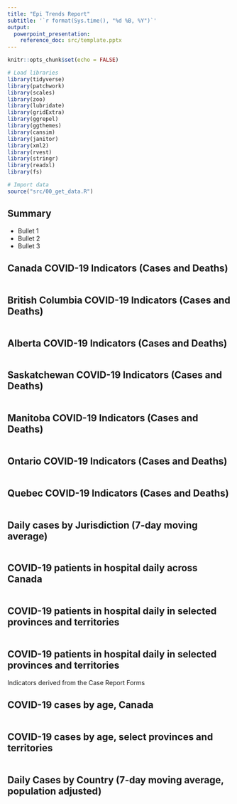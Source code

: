 ```yaml
---
title: "Epi Trends Report"
subtitle: '`r format(Sys.time(), "%d %B, %Y")`'
output: 
  powerpoint_presentation:
    reference_doc: src/template.pptx
---
```

```r
knitr::opts_chunk$set(echo = FALSE)

# Load libraries
library(tidyverse)
library(patchwork)
library(scales)
library(zoo)
library(lubridate)
library(gridExtra)
library(ggrepel)
library(ggthemes)
library(cansim)
library(janitor)
library(xml2)
library(rvest)
library(stringr)
library(readxl)
library(fs)

# Import data
source("src/00_get_data.R")
```

## Summary

- Bullet 1
- Bullet 2
- Bullet 3

## Canada COVID-19 Indicators (Cases and Deaths)

```r
```

## British Columbia COVID-19 Indicators (Cases and Deaths)

```r
```

## Alberta COVID-19 Indicators (Cases and Deaths)

```r
```

## Saskatchewan COVID-19 Indicators (Cases and Deaths)

```r
```

## Manitoba COVID-19 Indicators (Cases and Deaths)

```r
```

## Ontario COVID-19 Indicators (Cases and Deaths)

```r
```

## Quebec COVID-19 Indicators (Cases and Deaths)

```r
```

## Daily cases by Jurisdiction (7-day moving average)

```r
```

## COVID-19 patients in hospital daily across Canada 

```r
```

## COVID-19 patients in hospital daily in selected provinces and territories 

```r
```

## COVID-19 patients in hospital daily in selected provinces and territories 

Indicators derived from the Case Report Forms

## COVID-19 cases by age, Canada
```r
```

## COVID-19 cases by age, select provinces and territories
```r
```

## Daily Cases by Country (7-day moving average, population adjusted)

```r
```
